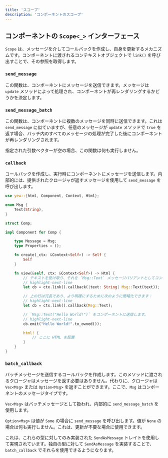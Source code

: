 ```yaml
---
title: 'スコープ'
description: 'コンポーネントのスコープ'
---
```


## コンポーネントの `Scope<_>` インターフェース

`Scope` は、メッセージを介してコールバックを作成し、自身を更新するメカニズムです。コンポーネントに渡されるコンテキストオブジェクトで `link()` を呼び出すことで、その参照を取得します。

### `send_message`

この関数は、コンポーネントにメッセージを送信できます。メッセージは `update` メソッドによって処理され、コンポーネントが再レンダリングするかどうかを決定します。

### `send_message_batch`

この関数は、コンポーネントに複数のメッセージを同時に送信できます。これは `send_message` に似ていますが、任意のメッセージが `update` メソッドで `true` を返す場合、バッチ内のすべてのメッセージの処理が完了した後にコンポーネントが再レンダリングされます。

指定された引数ベクターが空の場合、この関数は何も実行しません。

### `callback`

コールバックを作成し、実行時にコンポーネントにメッセージを送信します。内部的には、提供されたクロージャが返すメッセージを使用して `send_message` を呼び出します。

```rust
use yew::{html, Component, Context, Html};

enum Msg {
    Text(String),
}

struct Comp;

impl Component for Comp {

    type Message = Msg;
    type Properties = ();

    fn create(_ctx: &Context<Self>) -> Self {
        Self
    }

    fn view(&self, ctx: &Context<Self>) -> Html {
        // テキストを受け取り、それを `Msg::Text` メッセージバリアントとしてコンポーネントに送信するコールバックを作成します。
        // highlight-next-line
        let cb = ctx.link().callback(|text: String| Msg::Text(text));

        // 上の行は冗長であり、より明確にするために次のように簡略化できます：
        // highlight-next-line
        let cb = ctx.link().callback(Msg::Text);

        // `Msg::Text("Hello World!")` をコンポーネントに送信します。
        // highlight-next-line
        cb.emit("Hello World!".to_owned());

        html! {
            // ここに HTML を配置
        }
    }
}
```

### `batch_callback`

バッチメッセージを送信するコールバックを作成します。このメソッドに渡されるクロージャはメッセージを返す必要はありません。代わりに、クロージャは `Vec<Msg>` または `Option<Msg>` を返すことができます。ここで、`Msg` はコンポーネントのメッセージタイプです。

`Vec<Msg>` はバッチメッセージとして扱われ、内部的に `send_message_batch` を使用します。

`Option<Msg>` は値が `Some` の場合に `send_message` を呼び出します。値が `None` の場合は何も実行しません。これは、更新が不要な場合に使用できます。

これは、これらの型に対してのみ実装された `SendAsMessage` トレイトを使用して実現されています。独自の型に対して `SendAsMessage` を実装することで、`batch_callback` でそれらを使用できるようになります。
